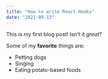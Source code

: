 ```yaml
---
title: "How to write React Hooks"
date: "2021-09-13"
---
```


This is my first blog post! Isn't it _great_?

Some of my **favorite** things are:

- Petting dogs
- Singing
- Eating potato-based foods
